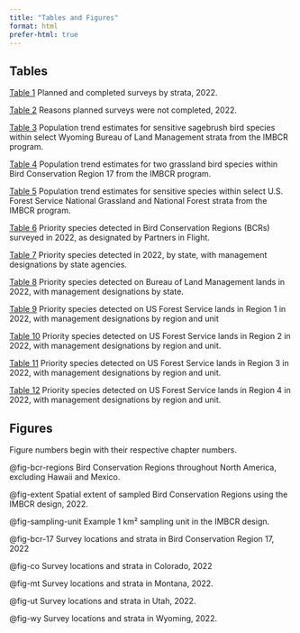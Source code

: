 ```yaml
---
title: "Tables and Figures"
format: html
prefer-html: true
---
```


## Tables {.unnumbered}

<a href="#sec-planned-completed">Table&nbsp;<span>1</span></a> Planned and completed surveys by strata, 2022.

<a href="#sec-reasons">Table&nbsp;<span>2</span></a> Reasons planned surveys were not completed, 2022.

<a href="#sec-table-3">Table&nbsp;<span>3</span></a> Population trend estimates for sensitive sagebrush bird species within select Wyoming Bureau of Land Management strata from the IMBCR program.

<a href="#sec-table-4">Table&nbsp;<span>4</span></a> Population trend estimates for two grassland bird species within Bird Conservation Region 17 from the IMBCR program.

<a href="#sec-table-5">Table&nbsp;<span>5</span></a> Population trend estimates for sensitive species within select U.S. Forest Service National Grassland and National Forest strata from the IMBCR program.

<a href="#sec-table-6">Table&nbsp;<span>6</span></a> Priority species detected in Bird Conservation Regions (BCRs) surveyed in 2022, as designated by Partners in Flight.

<a href="#sec-table-7">Table&nbsp;<span>7</span></a> Priority species detected in 2022, by state, with management designations by state agencies.

<a href="#sec-table-8">Table&nbsp;<span>8</span></a> Priority species detected on Bureau of Land Management lands in 2022, with management designations by state.

<a href="#sec-table-9">Table&nbsp;<span>9</span></a> Priority species detected on US Forest Service lands in Region 1 in 2022, with management designations by region and unit

<a href="#sec-table-10">Table&nbsp;<span>10</span></a> Priority species detected on US Forest Service lands in Region 2 in 2022, with management designations by region and unit.

<a href="#sec-table-11">Table&nbsp;<span>11</span></a> Priority species detected on US Forest Service lands in Region 3 in 2022, with management designations by region and unit.

<a href="#sec-table-12">Table&nbsp;<span>12</span></a> Priority species detected on US Forest Service lands in Region 4 in 2022, with management designations by region and unit.

## Figures {.unnumbered}

::: {.callout-note}
Figure numbers begin with their respective chapter numbers.
:::

@fig-bcr-regions Bird Conservation Regions throughout North America, excluding Hawaii and Mexico.

@fig-extent Spatial extent of sampled Bird Conservation Regions using the IMBCR design, 2022.

@fig-sampling-unit Example 1 km² sampling unit in the IMBCR design.

@fig-bcr-17 Survey locations and strata in Bird Conservation Region 17, 2022

@fig-co Survey locations and strata in Colorado, 2022

@fig-mt Survey locations and strata in Montana, 2022.

@fig-ut Survey locations and strata in Utah, 2022.

@fig-wy Survey locations and strata in Wyoming, 2022.




